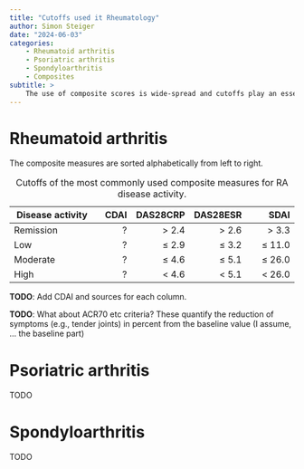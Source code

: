 ```yaml
---
title: "Cutoffs used it Rheumatology"
author: Simon Steiger
date: "2024-06-03"
categories:
    - Rheumatoid arthritis
    - Psoriatric arthritis
    - Spondyloarthritis
    - Composites
subtitle: >
    The use of composite scores is wide-spread and cutoffs play an essential role in classifying the disease activity of patients
---
```


# Rheumatoid arthritis

The composite measures are sorted alphabetically from left to right.

| **Disease activity** | **CDAI** | **DAS28CRP** | **DAS28ESR** |    **SDAI** |
|----------------------|---------:|-------------:|-------------:|------------:|
|            Remission |        ? |      $>$ 2.4 |      $>$ 2.6 |     $>$ 3.3 |
|                  Low |        ? |   $\leq$ 2.9 |   $\leq$ 3.2 | $\leq$ 11.0 |
|             Moderate |        ? |   $\leq$ 4.6 |   $\leq$ 5.1 | $\leq$ 26.0 |
|                 High |        ? |      $<$ 4.6 |      $<$ 5.1 |    $<$ 26.0 |

: Cutoffs of the most commonly used composite measures for RA disease activity.

**TODO**: Add CDAI and sources for each column.

**TODO**: What about ACR70 etc criteria? These quantify the reduction of symptoms (e.g., tender joints) in percent from the baseline value (I assume, ... the baseline part)

# Psoriatric arthritis

TODO

# Spondyloarthritis

TODO
